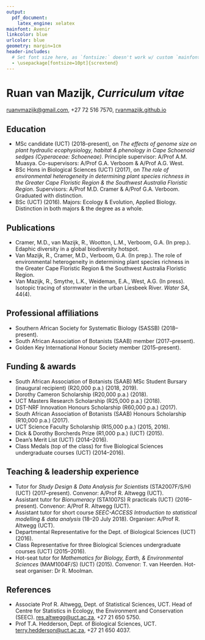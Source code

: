 ```yaml
---
output: 
  pdf_document:
    latex_engine: xelatex
mainfont: Avenir
linkcolor: blue
urlcolor: blue
geometry: margin=1cm
header-includes:
  # Set font size here, as `fontsize:` doesn't work w/ custom `mainfont:`
  - \usepackage[fontsize=10pt]{scrextend}
---
```


# Ruan van Mazijk, _Curriculum vitae_

<ruanvmazijk@gmail.com>, +27 72 516 7570, [rvanmazijk.github.io](https://rvanmazijk.github.io)

## Education

- MSc candidate (UCT) (2018--present), on _The effects of genome size on plant hydraulic ecophysiology, habitat & phenology in Cape Schoenoid sedges (Cyperaceae: Schoeneae)_. Principle supervisor: A/Prof A.M. Muasya. Co-supervisors: A/Prof G.A. Verboom & A/Prof A.G. West.
- BSc Hons in Biological Sciences (UCT) (2017), on _The role of environmental heterogeneity in determining plant species richness in the Greater Cape Floristic Region & the Southwest Australia Floristic Region_. Supervisors: A/Prof M.D. Cramer & A/Prof G.A. Verboom. Graduated with distinction.
- BSc (UCT) (2016). Majors: Ecology & Evolution, Applied Biology. Distinction in both majors & the degree as a whole.

## Publications

- Cramer, M.D., van Mazijk, R., Wootton, L.M., Verboom, G.A. (In prep.). Edaphic diversity in a global biodiversity hotspot.
- Van Mazijk, R., Cramer, M.D., Verboom, G.A. (In prep.). The role of environmental heterogeneity in determining plant species richness in the Greater Cape Floristic Region & the Southwest Australia Floristic Region.
- Van Mazijk, R., Smythe, L.K., Weideman, E.A., West, A.G. (In press). Isotopic tracing of stormwater in the urban Liesbeek River. _Water SA_, 44(4).

## Professional affiliations

- Southern African Society for Systematic Biology (SASSB) (2018--present).
- South African Association of Botanists (SAAB) member (2017--present).
- Golden Key International Honour Society member (2015--present).

## Funding & awards

- South African Association of Botanists (SAAB) MSc Student Bursary (inaugural recipient) (R20,000 p.a.) (2018, 2019).
- Dorothy Cameron Scholarship (R20,000 p.a.) (2018).
- UCT Masters Research Scholarship (R25,000 p.a.) (2018).
- DST-NRF Innovation Honours Scholarship (R60,000 p.a.) (2017).
- South African Association of Botanists (SAAB) Honours Scholarship (R10,000 p.a.) (2017).
- UCT Science Faculty Scholarship (R15,000 p.a.) (2015, 2016).
- Dick & Dorothy Borcherds Prize (R1,000 p.a.) (UCT) (2015).
- Dean's Merit List (UCT) (2014--2016).
- Class Medals (top of the class) for five Biological Sciences undergraduate courses (UCT) (2014--2016).

## Teaching & leadership experience

- Tutor for _Study Design & Data Analysis for Scientists_ (STA2007F/S/H) (UCT) (2017--present). Convenor: A/Prof R. Altwegg (UCT).
- Assistant tutor for _Bionumeracy_ (STA1007S) R practicals (UCT) (2016--present). Convenor: A/Prof R. Altwegg (UCT).
- Assistant tutor for short course _SEEC-ACCESS Introduction to statistical modelling & data analysis_ (18--20 July 2018). Organiser: A/Prof R. Altwegg (UCT).
- Departmental Representative for the Dept. of Biological Sciences (UCT) (2016).
- Class Representative for three Biological Sciences undergraduate courses (UCT) (2015--2016).
- Hot-seat tutor for _Mathematics for Biology, Earth, & Environmental Sciences_ (MAM1004F/S) (UCT) (2015). Convenor: T. van Heerden. Hot-seat organiser: Dr R. Moolman.

## References

- Associate Prof R. Altwegg, Dept. of Statistical Sciences, UCT. Head of Centre for Statistics in Ecology, the Environment and Conservation (SEEC). <res.altwegg@uct.ac.za>, +27 21 650 5750.
- Prof T.A. Hedderson, Dept. of Biological Sciences, UCT. <terry.hedderson@uct.ac.za>, +27 21 650 4037.
